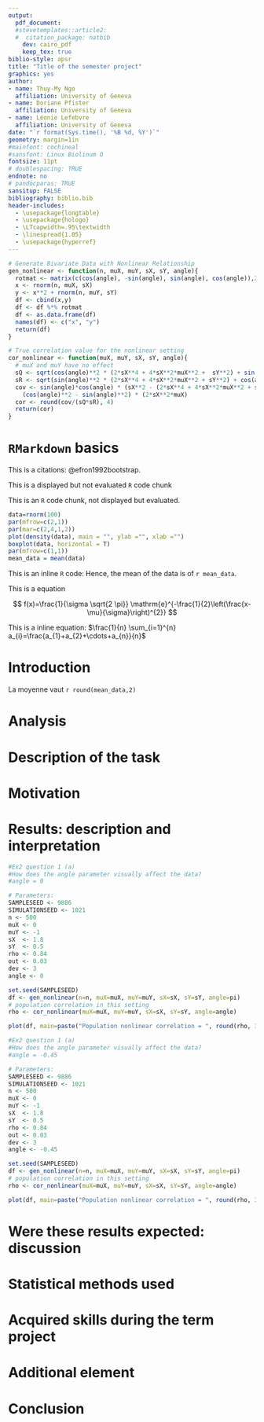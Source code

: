 ```yaml
---
output: 
  pdf_document:
  #stevetemplates::article2:
  #  citation_package: natbib
    dev: cairo_pdf
    keep_tex: true
biblio-style: apsr
title: "Title of the semester project"
graphics: yes
author:
- name: Thuy-My Ngo 
  affiliation: University of Geneva
- name: Doriane Pfister
  affiliation: University of Geneva
- name: Léonie Lefebvre
  affiliation: University of Geneva
date: "`r format(Sys.time(), '%B %d, %Y')`"
geometry: margin=1in
#mainfont: cochineal
#sansfont: Linux Biolinum O
fontsize: 11pt
# doublespacing: TRUE
endnote: no
# pandocparas: TRUE
sansitup: FALSE
bibliography: biblio.bib 
header-includes:
  - \usepackage{longtable}
  - \usepackage{hologo}
  - \LTcapwidth=.95\textwidth
  - \linespread{1.05}
  - \usepackage{hyperref}
---
```

```r
# Generate Bivariate Data with Nonlinear Relationship
gen_nonlinear <- function(n, muX, muY, sX, sY, angle){
  rotmat <- matrix(c(cos(angle), -sin(angle), sin(angle), cos(angle)),2,2)
  x <- rnorm(n, muX, sX)
  y <- x**2 + rnorm(n, muY, sY)
  df <- cbind(x,y)
  df <- df %*% rotmat
  df <- as.data.frame(df)
  names(df) <- c("x", "y")
  return(df)
}

# True correlation value for the nonlinear setting
cor_nonlinear <- function(muX, muY, sX, sY, angle){
  # muX and muY have no effect
  sQ <- sqrt(cos(angle)**2 * (2*sX**4 + 4*sX**2*muX**2 +  sY**2) + sin(angle)**2 * sX**2 + 2 * cos(angle)*sin(angle)*(2*sX**2*muX))
  sR <- sqrt(sin(angle)**2 * (2*sX**4 + 4*sX**2*muX**2 + sY**2) + cos(angle)**2 * sX**2 - 2 * cos(angle)*sin(angle)*(2*sX**2*muX))
  cov <- sin(angle)*cos(angle) * (sX**2 - (2*sX**4 + 4*sX**2*muX**2 + sY**2)) +
    (cos(angle)**2 - sin(angle)**2) * (2*sX**2*muX)
  cor <- round(cov/(sQ*sR), 4)
  return(cor)
}

```

# `RMarkdown` basics

This is a citations: @efron1992bootstrap.   


This is a displayed but not evaluated `R` code chunk

This is an `R` code chunk, not displayed but evaluated.

```r
data=rnorm(100)
par(mfrow=c(2,1))
par(mar=c(2,4,1,2))
plot(density(data), main = "", ylab ="", xlab ="")
boxplot(data, horizontal = T)
par(mfrow=c(1,1))
mean_data = mean(data)
```

This is an inline `R` code: Hence, the mean of the data is of `r mean_data`.

This is a \hologo{LaTeX} equation 

$$
f(x)=\frac{1}{\sigma \sqrt{2 \pi}} \mathrm{e}^{-\frac{1}{2}\left(\frac{x-\mu}{\sigma}\right)^{2}}
$$

This is a inline \hologo{LaTeX} equation: $\frac{1}{n} \sum_{i=1}^{n} a_{i}=\frac{a_{1}+a_{2}+\cdots+a_{n}}{n}$

# Introduction

La moyenne vaut `r round(mean_data,2)`

# Analysis

# Description of the task

# Motivation

# Results: description and interpretation
```r

#Ex2 question 1 (a)
#How does the angle parameter visually affect the data?
#angle = 0 

# Parameters:
SAMPLESEED <- 9886
SIMULATIONSEED <- 1021
n <- 500
muX <- 0
muY <- -1
sX  <- 1.8
sY  <- 0.5
rho <- 0.84
out <- 0.03
dev <- 3
angle <- 0

set.seed(SAMPLESEED)
df <- gen_nonlinear(n=n, muX=muX, muY=muY, sX=sX, sY=sY, angle=pi)
# population correlation in this setting 
rho <- cor_nonlinear(muX=muX, muY=muY, sX=sX, sY=sY, angle=angle)

plot(df, main=paste("Population nonlinear correlation = ", round(rho, 3)))

```


```r

#Ex2 question 1 (a)
#How does the angle parameter visually affect the data?
#angle = -0.45 

# Parameters:
SAMPLESEED <- 9886
SIMULATIONSEED <- 1021
n <- 500
muX <- 0
muY <- -1
sX  <- 1.8
sY  <- 0.5
rho <- 0.84
out <- 0.03
dev <- 3
angle <- -0.45

set.seed(SAMPLESEED)
df <- gen_nonlinear(n=n, muX=muX, muY=muY, sX=sX, sY=sY, angle=pi)
# population correlation in this setting 
rho <- cor_nonlinear(muX=muX, muY=muY, sX=sX, sY=sY, angle=angle)

plot(df, main=paste("Population nonlinear correlation = ", round(rho, 3)))

```


# Were these results expected: discussion

# Statistical methods used

# Acquired skills during the term project

# Additional element

# Conclusion